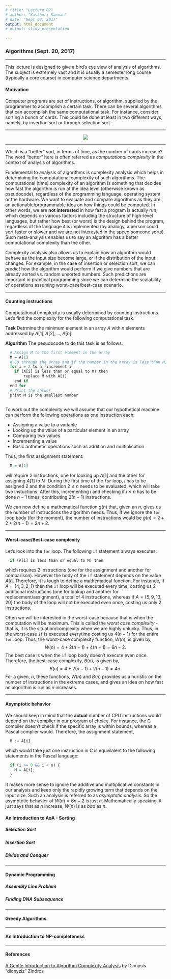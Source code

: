 ```yaml
---
# title: "Lecture 02"
# author: "Kasthuri Kannan"
# date: "Sept 07, 2017"
output: html_document
# output: slidy_presentation

---
```


### Algorithms (Sept. 20, 2017)

---

This lecture is designed to give a bird's eye view of analysis of algorithms. The subject is extremely vast and it is usually a semester long course (typically a core course) in computer science departments. 

#### Motivation

Computer programs are set of instructions, or algorithm, supplied by the programmer to accomplish a certain task. There can be several algorithms that can accomplish the same computational task. For instance, consider sorting a bunch of cards. This could be done at least in two different ways, namely, by insertion sort or through selection sort -

---

<center>![](insertion_selection_sort.png)</center>

---

Which is a "better" sort, in terms of time, as the number of cards increase? The word "better" here is often referred as _computational complexity_ in the context of analysis of algorithms. 

Fundemental to analysis of algorithms is complexity analysis which helps in determining the computational complexity of such algorithms. The computational (time) complexity of an algorithm is something that decides how fast the algorithm is run at the idea level (otherwise known as pseudocode), regardless of the programming language, operating system or the hardware. We want to evaluate and compare algorithms as they are: an actionable/programmable idea on how things could be computed. In other words, we are **not interested** in how fast a program is actually run, which depends on various factors including the structure of high-level languages, but rather how best (or worst) is the design behind the program, regardless of the language it is implemented (by analogy, a person could sort faster or slower and we are not interested in the speed someone sorts). Such meta-analysis enables us to say an algorithm has a better computational complexity than the other.

Complexity analysis also allows us to explain how an algorithm would behave as the input size become large, or if the distribution of the input changes. For example, in the case of insertion or selection sort, we can _predict_ how the algorithm would perform if we give numbers that are already sorted vs. random unsorted numbers. Such predictions are important in practical programming since we can determine the scalability of operations assuming worst-case/best-case scenario.    

---

#### Counting instructions 

Computational complexity is usually determined by counting instructions. Let's find the complexity for the following computational task.

**Task** Detrmine the minimum element in an array $A$ with $n$ elements addressed by $A[1], A[2],\dots, A[n]$.

**Algorithm** The pesudocode to do this task is as follows:

```r

  # Assign M to the first element in the array
  M = A[1]
  # Go through the array and if the number in the array is less than M, then update M with that number
  for i = 2 to n, increment i
    if (A[i] is less than or equal to M) then
        replace M with A[i]
    end if
  end for
  # Print the answer
  print M is the smallest number
    
```

To work out the complexity we will assume that our hypothetical machine can perform the following operations as one instruction each:

* Assigning a value to a variable
* Looking up the value of a particular element in an array
* Comparing two values
* Incrementing a value
* Basic arithmetic operations such as addition and multiplication

Thus, the first assignment statement:

```r
  M = A[1]
```

will require $2$ instructions, one for looking up $A[1]$ and the other for assigning $A[1]$ to $M$. During the first time of the `for` loop, $i$ has to be assigned $2$ and the condition $2 \leq n$ needs to be evaluated, which will take two instuctions. After this, incrementing $i$ and checking if $i \leq n$ has to be done $n-1$ times, contributing $2(n-1)$ instructions.

We can now define a mathematical function $g(n)$ that, given an $n$, gives us the number of instructions the algorithm needs. Thus, if we ignore the `for` loop body (for the moment), the number of instructions would be $g(n)=2+2+2(n-1)=2n+2$.

---

#### Worst-case/Best-case complexity

Let's look into the `for` loop. The following `if` statement always executes:

```r
  if (A[i] is less than or equal to M) then
```

which requires $2$ instructions (one for the assignment and another for comparison). However the body of the `if` statement depends on the value $A[i]$. Therefore, it is tough to define a mathematical function. For instance, if $A = \{4,3,2,1\}$ then the `if` loop will be executed every time, costing us $2$ additional instructions (one for lookup and another for replacement/assignment), a total of 4 instructions, whereas if $A = \{5,9,13,20\}$ the body of the loop will not be executed even once, costing us only $2$ instructions. 

Often we will be interested in the worst-case because that is when the computation will be maximum. This is called the _worst case complexity_ - that is, it is the situation/complexity when we are highly unlucky. Thus, in the worst-case `if` is executed everytime costing us $4(n-1)$ for the entire `for` loop. Thus, the worst-case complexity function, $W(n)$, is given by,
$$W(n) = 4+2(n-1)+4(n-1) = 6n-2.$$
The best case is when the `if` loop body doesn't execute even once. Therefore, the best-case complexity, $B(n)$, is given by,
$$ B(n) = 4+2(n-1)+2(n-1) = 4n.$$
For a given, $n$, these functions, $W(n)$ and $B(n)$ provides us a huristic on the number of instructions in the extreme cases, and gives an idea on how fast an algorithm is run as $n$ increases.

---

#### Asymptotic behavior

We should keep in mind that the **actual** number of CPU instructions would depend on the complier in our program of choice. 
For instance, the C compiler doesn't check if the specific array is within bounds, whereas a Pascal complier would. Therefore,
the assignment statement,

```r
  M := A[i]
```

which would take just one instruction in C is equvilalent to the following statements in the Pascal language:

```r
  if (i >= 0 && i < n) {
    M = A[i];
  }
```

It makes more sense to ignore the additive and multiplicative constants in our analysis and keep only the rapidly growing term that depends on the input size. Such an analysis is referred to as _asymptotic analysis_. So the asymptotic behavior of $W(n) = 6n-2$ is just $n$. Mathematically speaking, it just says that as $n$ increase, $W(n)$ is as *bad* as $n$.


#### An Introduction to AoA - Sorting


##### Selection Sort


##### Insertion Sort


##### Divide and Conquer 


---

#### Dynamic Programming 


##### Assembly Line Problem


##### Finding DNA Subsequence


---

#### Greedy Algorithms


---

#### An Introduction to NP-completeness


---

#### References

[A Gentle Introduction to Algorithm Complexity Analysis](http://discrete.gr/complexity/) by Dionysis "dionyziz" Zindros


